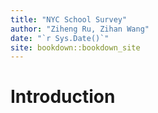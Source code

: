 ```yaml
--- 
title: "NYC School Survey"
author: "Ziheng Ru, Zihan Wang"
date: "`r Sys.Date()`"
site: bookdown::bookdown_site
---
```


# Introduction

